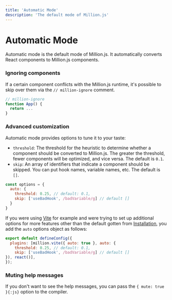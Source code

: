 ```yaml
---
title: 'Automatic Mode'
description: 'The default mode of Million.js'
---
```



# Automatic Mode

Automatic mode is the default mode of Million.js. It automatically converts React components to Million.js components.

### Ignoring components

If a certain component conflicts with the Million.js runtime, it's possible to skip over them via the `// million-ignore` comment.

```js
// million-ignore
function App() {
  return ...
}
```

### Advanced customization

Automatic mode provides options to tune it to your taste:

- `threshold`: The threshold for the heuristic to determine whether a component should be converted to Million.js. The greater the threshold, fewer components will be optimized, and vice versa. The default is `0.1`.
- `skip`: An array of identifiers that indicate a component should be skipped. You can put hook names, variable names, etc. The default is `[]`.

```js
const options = {
  auto: {
    threshold: 0.25, // default: 0.1,
    skip: ['useBadHook', /badVariable/g] // default []
  }
}
```


If you were using <a className="font-normal text-base" href='https://vitejs.dev/guide/'>Vite</a> for example and were trying to set up additional options for more features other than the default gotten from <a className="font-normal text-base" href="/docs/install">Installation</a>, you 
add the `auto` options object as follows:

```js
export default defineConfig({
  plugins: [million.vite({ auto: true }, auto: {
    threshold: 0.25, // default: 0.1,
    skip: ['useBadHook', /badVariable/g] // default []
}), react()],
});
```

### Muting help messages

If you don't want to see the help messages, you can pass the `{ mute: true }{:js}` option to the compiler.
